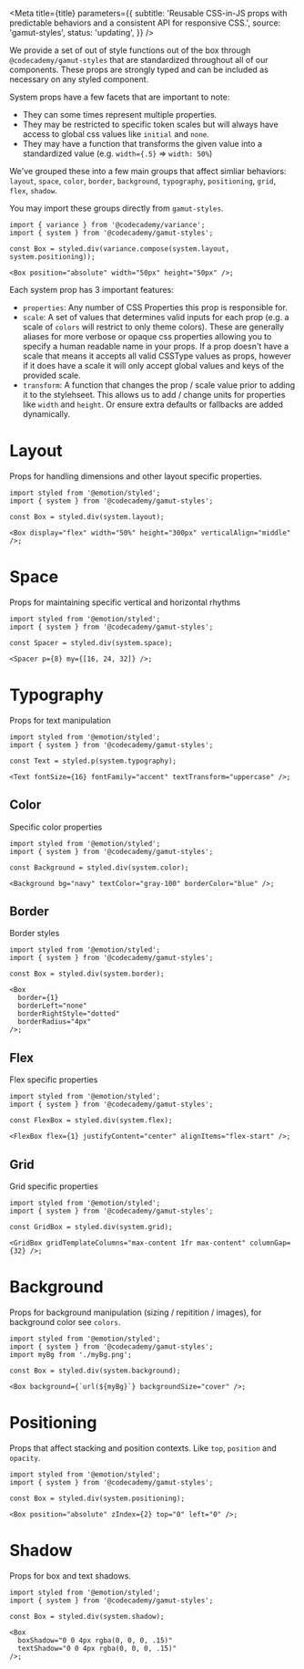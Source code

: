 


<Meta
  title={title}
  parameters={{
    subtitle:
      'Reusable CSS-in-JS props with predictable behaviors and a consistent API for responsive CSS.',
    source: 'gamut-styles',
    status: 'updating',
  }}
/>

We provide a set of out of style functions out of the box through `@codecademy/gamut-styles` that are standardized throughout all of our components. These props are strongly typed and can be included as necessary on any styled component.

System props have a few facets that are important to note:

- They can some times represent multiple properties.
- They may be restricted to specific token scales but will always have access to global css values like `initial` and `none`.
- They may have a function that transforms the given value into a standardized value (e.g. `width={.5}` => `width: 50%`)

We've grouped these into a few main groups that affect simliar behaviors: `layout`, `space`, `color`, `border`, `background`, `typography`, `positioning`, `grid`, `flex`, `shadow`.

You may import these groups directly from `gamut-styles`.

```tsx
import { variance } from '@codecademy/variance';
import { system } from '@codecademy/gamut-styles';

const Box = styled.div(variance.compose(system.layout, system.positioning));

<Box position="absolute" width="50px" height="50px" />;
```

Each system prop has 3 important features:

- `properties`: Any number of CSS Properties this prop is responsible for.
- `scale`: A set of values that determines valid inputs for each prop (e.g. a scale of `colors` will restrict to only theme colors). These are generally aliases for more verbose or opaque css properties allowing you to specify a human readable name in your props. If a prop doesn't have a scale that means it accepts all valid CSSType values as props, however if it does have a scale it will only accept global values and keys of the provided scale.
- `transform`: A function that changes the prop / scale value prior to adding it to the stylehseet. This allows us to add / change units for properties like `width` and `height`. Or ensure extra defaults or fallbacks are added dynamically.

# Layout

Props for handling dimensions and other layout specific properties.

```tsx
import styled from '@emotion/styled';
import { system } from '@codecademy/gamut-styles';

const Box = styled.div(system.layout);

<Box display="flex" width="50%" height="300px" verticalAlign="middle" />;
```

<Story name="layout">
  <DataTable rows={getPropRows('layout')} columns={defaultColumns} />
</Story>

# Space

Props for maintaining specific vertical and horizontal rhythms

```tsx
import styled from '@emotion/styled';
import { system } from '@codecademy/gamut-styles';

const Spacer = styled.div(system.space);

<Spacer p={8} my={[16, 24, 32]} />;
```

<Story name="space">
  <DataTable rows={getPropRows('space')} columns={defaultColumns} />
</Story>

# Typography

Props for text manipulation

```tsx
import styled from '@emotion/styled';
import { system } from '@codecademy/gamut-styles';

const Text = styled.p(system.typography);

<Text fontSize={16} fontFamily="accent" textTransform="uppercase" />;
```

<Story name="typography">
  <DataTable rows={getPropRows('typography')} columns={defaultColumns} />
</Story>

## Color

Specific color properties

```tsx
import styled from '@emotion/styled';
import { system } from '@codecademy/gamut-styles';

const Background = styled.div(system.color);

<Background bg="navy" textColor="gray-100" borderColor="blue" />;
```

<Story name="color">
  <DataTable rows={getPropRows('color')} columns={defaultColumns} />
</Story>

## Border

Border styles

```tsx
import styled from '@emotion/styled';
import { system } from '@codecademy/gamut-styles';

const Box = styled.div(system.border);

<Box
  border={1}
  borderLeft="none"
  borderRightStyle="dotted"
  borderRadius="4px"
/>;
```

<Story name="border">
  <DataTable rows={getPropRows('border')} columns={defaultColumns} />
</Story>

## Flex

Flex specific properties

```tsx
import styled from '@emotion/styled';
import { system } from '@codecademy/gamut-styles';

const FlexBox = styled.div(system.flex);

<FlexBox flex={1} justifyContent="center" alignItems="flex-start" />;
```

<Story name="flex">
  <DataTable rows={getPropRows('flex')} columns={defaultColumns} />
</Story>

## Grid

Grid specific properties

```tsx
import styled from '@emotion/styled';
import { system } from '@codecademy/gamut-styles';

const GridBox = styled.div(system.grid);

<GridBox gridTemplateColumns="max-content 1fr max-content" columnGap={32} />;
```

<Story name="grid">
  <DataTable rows={getPropRows('grid')} columns={defaultColumns} />
</Story>

# Background

Props for background manipulation (sizing / repitition / images), for background color see `colors`.

```tsx
import styled from '@emotion/styled';
import { system } from '@codecademy/gamut-styles';
import myBg from './myBg.png';

const Box = styled.div(system.background);

<Box background={`url(${myBg}`} backgroundSize="cover" />;
```

<Story name="background">
  <DataTable rows={getPropRows('background')} columns={defaultColumns} />
</Story>

# Positioning

Props that affect stacking and position contexts. Like `top`, `position` and `opacity`.

```tsx
import styled from '@emotion/styled';
import { system } from '@codecademy/gamut-styles';

const Box = styled.div(system.positioning);

<Box position="absolute" zIndex={2} top="0" left="0" />;
```

<Story name="positioning">
  <DataTable rows={getPropRows('positioning')} columns={defaultColumns} />
</Story>

# Shadow

Props for box and text shadows.

```tsx
import styled from '@emotion/styled';
import { system } from '@codecademy/gamut-styles';

const Box = styled.div(system.shadow);

<Box
  boxShadow="0 0 4px rgba(0, 0, 0, .15)"
  textShadow="0 0 4px rgba(0, 0, 0, .15)"
/>;
```

<Story name="shadows">
  <DataTable rows={getPropRows('shadows')} columns={defaultColumns} />
</Story>
